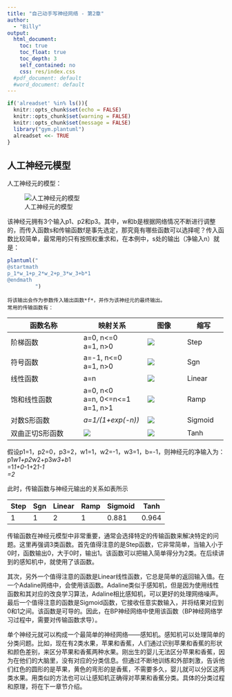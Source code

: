 ```yaml
---
title: "自己动手写神经网络 - 第2章"
author: 
  - "Billy"
output:
  html_document:
    toc: true
    toc_float: true
    toc_depth: 3
    self_contained: no
    css: res/index.css
  #pdf_document: default
  #word_document: default
---
```


```r
if('alreadset' %in% ls()){
  knitr::opts_chunk$set(echo = FALSE)
  knitr::opts_chunk$set(warning = FALSE)
  knitr::opts_chunk$set(message = FALSE)
  library("gym.plantuml")
  alreadset <<- TRUE
}
```


## 人工神经元模型

人工神经元的模型：

![人工神经元的模型](res/neurons-module.jpg)

该神经元拥有3个输入p1、p2和p3。其中，w和b是根据网络情况不断进行调整的，而传入函数s和传输函数f是事先选定，那究竟有哪些函数可以选择呢？传入函数比较简单，最常用的只有按照权重求和，在本例中，s处的输出（净输入n）就是：
```r
plantuml("
@startmath
p_1*w_1+p_2*w_2+p_3*w_3+b*1
@endmath
         ")

```
	将该输出会作为参数传入输出函数*f*，并作为该神经元的最终输出。
	常用的传输函数有：

函数名称  | 映射关系 | 图像 | 缩写 | 说明
--------- | -------- |----- | ----- |
阶梯函数  | a=0, n<=0<br />a=1, n>0 |![](res/step.jpg) | Step | n大于等于0时，输出1，否则输出0
符号函数  | a=-1, n<=0<br />a=1, n>0 | ![](res/sgn.jpg) | Sgn | n大于等于0时，输出1，否则输出-1
线性函数  | a=n | ![](res/linear.jpg)  | Linear | n本身就是神经元的输出
饱和线性函数  | a=0, n<0<br />a=n, 0<=n<=1<br />a=1, n>1 | ![](res/ramp.jpg)  | Ramp | n小于0时，输出0，n在0到1区间时，输出n，n大于1时，输出1
对数S形函数  | *a=1/(1+exp(-n))* | ![](res/sigmoid.jpg)  | Sigmoid | 有界函数，无论n如何，输出永远在(0,1)的开区间。
双曲正切S形函数  | ![](res/tanh_formular.jpg)  | ![](res/tanh.jpg)  | Tanh | 有界函数，无论n如何，输出永远在(-1,1)的开区间。


假设p1=1，p2=0，p3=2，w1=1，w2=-1，w3=1，b=-1，则神经元的净输入为：
p1*w1+p2*w2+p3*w3+b*1 <br/>
  =1*1+0*-1+2*1-1  <br/>
  =2 * <br/>
  
此时，传输函数与神经元输出的关系如表所示


Step |	Sgn	| Linear| 	Ramp	| Sigmoid | 	Tanh
---- | ---- | ----- | ------- | ------- | ---- 
1    |	1	  | 2	    | 1	      | 0.881	  | 0.964

传输函数在神经元模型中非常重要，通常会选择特定的传输函数来解决特定的问题。这里再强调3类函数。首先值得注意的是Step函数，它非常简单，当输入小于0时，函数输出0，大于0时，输出1。该函数可以把输入简单得分为2类。在后续讲到的感知机中，就使用了该函数。

其次，另外一个值得注意的函数是Linear线性函数，它总是简单的返回输入值。在一个Adaline网络中，会使用该函数。Adaline类似于感知机，但是因为使用线性函数和其对应的改良学习算法，Adaline相比感知机，可以更好的处理网络噪声。
最后一个值得注意的函数是Sigmoid函数，它接收任意实数输入，并将结果对应到0和1之间。该函数是可导的。因此，在BP神经网络中使用该函数（BP神经网络学习过程中，需要对传输函数求导）。

单个神经元就可以构成一个最简单的神经网络——感知机。感知机可以处理简单的分类问题。比如，现在有2类水果，苹果和香蕉，人们通过识别苹果和香蕉的形状和颜色差别，来区分苹果和香蕉两种水果。刚出生的婴儿无法区分苹果和香蕉，因为在他们的大脑里，没有对应的分类信息。但通过不断地训练和外部刺激，告诉他们红色的圆形的是苹果，黄色的弯形的是香蕉，不需要多久，婴儿就可以分区这两类水果。用类似的方法也可以让感知机正确得对苹果和香蕉分类。具体的分类过程和原理，将在下一章节介绍。





  

	

    


    

